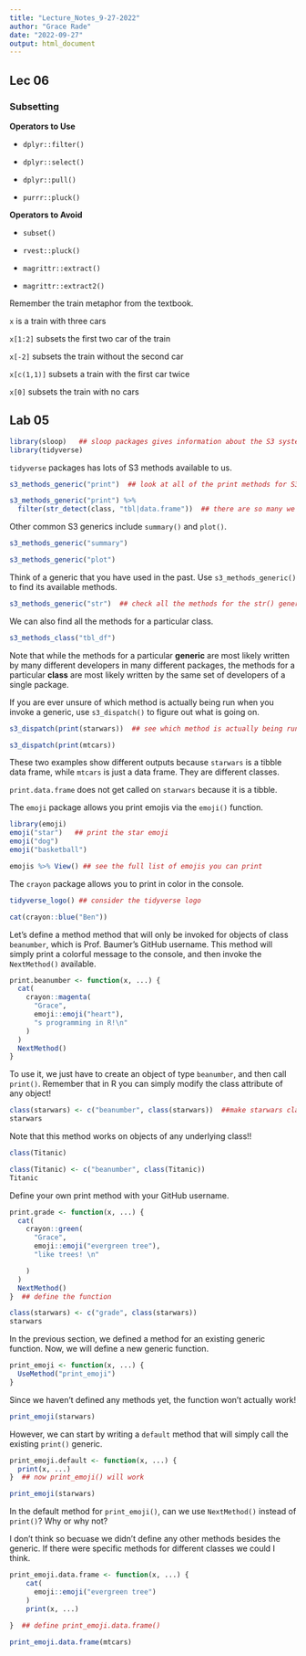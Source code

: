 ```yaml
---
title: "Lecture_Notes_9-27-2022"
author: "Grace Rade"
date: "2022-09-27"
output: html_document
---
```

## Lec 06

### Subsetting

**Operators to Use**

  - `dplyr::filter()`
 
  - `dplyr::select()`
 
  - `dplyr::pull()`
 
  - `purrr::pluck()`
 
**Operators to Avoid**

  - `subset()`
 
  - `rvest::pluck()`
 
  - `magrittr::extract()`
  
  - `magrittr::extract2()`

Remember the train metaphor from the textbook. 

`x` is a train with three cars 

`x[1:2]` subsets the first two car of the train

`x[-2]` subsets the train without the second car

`x[c(1,1)]` subsets a train with the first car twice

`x[0]` subsets the train with no cars

## Lab 05

```r
library(sloop)   ## sloop packages gives information about the S3 system
library(tidyverse)
```

`tidyverse` packages has lots of S3 methods available to us. 

```r
s3_methods_generic("print")  ## look at all of the print methods for S3 objects

s3_methods_generic("print") %>%
  filter(str_detect(class, "tbl|data.frame"))  ## there are so many we might at well filter to only look at the ones for tibbles and data frames
```


Other common S3 generics include `summary()` and `plot()`. 

```r
s3_methods_generic("summary")

s3_methods_generic("plot")
```

Think of a generic that you have used in the past. Use `s3_methods_generic()` to find its available methods. 

```r
s3_methods_generic("str")  ## check all the methods for the str() generic
```

We can also find all the methods for a particular class. 

```r
s3_methods_class("tbl_df")
```

Note that while the methods for a particular **generic** are most likely written by many different developers in many different packages, the methods for a particular **class** are most likely written by the same set of developers of a single package.

If you are ever unsure of which method is actually being run when you invoke a generic, use `s3_dispatch()` to figure out what is going on.

```r
s3_dispatch(print(starwars))  ## see which method is actually being run on an object

s3_dispatch(print(mtcars))
```

These two examples show different outputs because `starwars` is a tibble data frame, while `mtcars` is just a data frame. They are different classes. 

`print.data.frame` does not get called on `starwars` because it is a tibble. 

The `emoji` package allows you print emojis via the `emoji()` function. 

```r
library(emoji)
emoji("star")   ## print the star emoji
emoji("dog")
emoji("basketball")
```

```r
emojis %>% View() ## see the full list of emojis you can print
```

The `crayon` package allows you to print in color in the console. 

```r
tidyverse_logo() ## consider the tidyverse logo

cat(crayon::blue("Ben"))
```

Let's define a method method that will only be invoked for objects of class `beanumber`, which is Prof. Baumer's GitHub username. This method will simply print a colorful message to the console, and then invoke the `NextMethod()` available.

```r
print.beanumber <- function(x, ...) {
  cat(
    crayon::magenta(
      "Grace", 
      emoji::emoji("heart"), 
      "s programming in R!\n"
    )
  )
  NextMethod()
}
```

To use it, we just have to create an object of type `beanumber`, and then call `print()`. Remember that in R you can simply modify the class attribute of any object!

```r
class(starwars) <- c("beanumber", class(starwars))  ##make starwars class beanumber
starwars
```

Note that this method works on objects of any underlying class!!

```r
class(Titanic)

class(Titanic) <- c("beanumber", class(Titanic))
Titanic
```


Define your own print method with your GitHub username. 

```r
print.grade <- function(x, ...) {
  cat(
    crayon::green(
      "Grace", 
      emoji::emoji("evergreen tree"), 
      "like trees! \n"

    )
  )
  NextMethod()
}  ## define the function

class(starwars) <- c("grade", class(starwars))
starwars
```

In the previous section, we defined a method for an existing generic function. Now, we will define a new generic function.

```r
print_emoji <- function(x, ...) {
  UseMethod("print_emoji")
}
```

Since we haven’t defined any methods yet, the function won’t actually work!

```r
print_emoji(starwars)
```

However, we can start by writing a `default` method that will simply call the existing `print()` generic.

```r
print_emoji.default <- function(x, ...) {
  print(x, ...)
}  ## now print_emoji() will work

print_emoji(starwars)
```

In the default method for `print_emoji()`, can we use `NextMethod()` instead of `print()`? Why or why not?

I don't think so becuase we didn't define any other methods besides the generic. If there were specific methods for different classes we could I think.

```r
print_emoji.data.frame <- function(x, ...) {
    cat(
      emoji::emoji("evergreen tree")
    )
    print(x, ...)
    
}  ## define print_emoji.data.frame()

print_emoji.data.frame(mtcars)  
```

